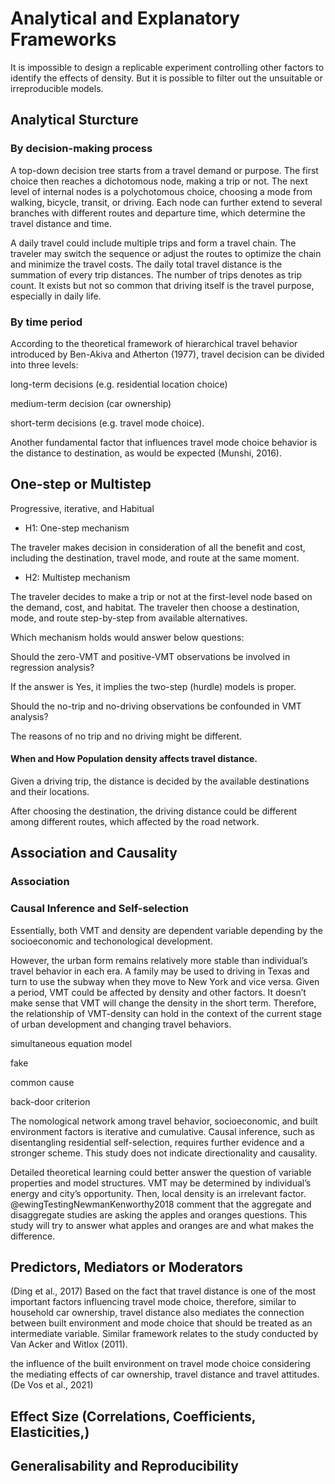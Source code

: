 # Analytical and Explanatory Frameworks



It is impossible to design a replicable experiment controlling other factors to identify the effects of density. But it is possible to filter out the unsuitable or irreproducible models.


## Analytical Sturcture

<!-- -   The types of trip variables and the proposed probability distributions -->
<!--     -   Binary: Choose/not to make trip (Bernoulli/Binomial), -->
<!--     -   Polychotomous: modes (Multinomial) and trajectory (Network) -->
<!--     -   Counts: the number of trips (Poisson or NB), -->
<!--     -   Positive continuous: distance and time (Exponential Family: Normal, Log-normal, Power-law, Gamma, Weibull); -->
<!-- -   The unit: Individual or aggregated (household, areal); -->
<!-- -   The temporal scales: Real-time, hourly, Daily, weekly, monthly, yearly/annual, or decade; -->
<!-- -   The spatial scales: Community, city, region, country-wide/national -->
<!-- -   Other taxonomy/division may include -->
<!--     -   traveler roles (returner or explorer); -->
<!--     -   trip purposes; -->
<!--     -   long/short distance/time of trips. -->
<!-- The trip responses are defined in different units, scales, metrics. -->


### By decision-making process

A top-down decision tree starts from a travel demand or purpose. The first choice then reaches a dichotomous node, making a trip or not. The next level of internal nodes is a polychotomous choice, choosing a mode from walking, bicycle, transit, or driving. Each node can further extend to several branches with different routes and departure time, which determine the travel distance and time.

A daily travel could include multiple trips and form a travel chain. The traveler may switch the sequence or adjust the routes to optimize the chain and minimize the travel costs. The daily total travel distance is the summation of every trip distances. The number of trips denotes as trip count. It exists but not so common that driving itself is the travel purpose, especially in daily life.

### By time period

According to the theoretical framework of hierarchical travel behavior introduced by Ben-Akiva and Atherton (1977), travel decision can be divided into three levels:

long-term decisions (e.g. residential location choice)

medium-term decision (car ownership)

short-term decisions (e.g. travel mode choice).

Another fundamental factor that influences travel mode choice behavior is the distance to destination, as would be expected (Munshi, 2016).

## One-step or Multistep

Progressive, iterative, and Habitual

-   H1: One-step mechanism

The traveler makes decision in consideration of all the benefit and cost, including the destination, travel mode, and route at the same moment.

-   H2: Multistep mechanism

The traveler decides to make a trip or not at the first-level node based on the demand, cost, and habitat. The traveler then choose a destination, mode, and route step-by-step from available alternatives.

<!-- the demand or utility of travel is the primary node affecting travel choice.  -->

<!-- The available transportation modes is the secondary nodes which allow the traveler compares and chooses among driving and others. Choosing routes and departure time is in the third level. -->

<!-- The driving distance mainly is decided by the travel demand or utility. Only when the demand is not strong enough or having many alternative destinations, the lower levels' choices could change the driving distance. -->

Which mechanism holds would answer below questions:

Should the zero-VMT and positive-VMT observations be involved in regression analysis?

If the answer is Yes, it implies the two-step (hurdle) models is proper.

Should the no-trip and no-driving observations be confounded in VMT analysis?

The reasons of no trip and no driving might be different.

#### When and How Population density affects travel distance.

Given a driving trip, the distance is decided by the available destinations and their locations.

After choosing the destination, the driving distance could be different among different routes, which affected by the road network.

<!-- If one focuses on auto trips. The tree can be simplified to two levels: driving or not. -->

<!-- From the travel behavior perspective, driving distance locates on a terminal node of a trip decision tree. -->

<!-- The tree shows that the first two level could produce some 'zero' driving distance. Should these cases be included in the studies of driving distance? -->

<!-- This discussion demonstrates a hierarchical relationship among driving distance and other trip variables. -->

<!-- In this way, the transit services located on the second internal nodes. -->

<!-- the travel destination may be determined before the decision making or be selected after the traveler comparing several plans. -->





## Association and Causality

### Association



### Causal Inference and Self-selection

Essentially, both VMT and density are dependent variable depending by the socioeconomic and techonological development.

However, the urban form remains relatively more stable than individual's travel behavior in each era. A family may be used to driving in Texas and turn to use the subway when they move to New York and vice versa. Given a period, VMT could be affected by density and other factors. It doesn't make sense that VMT will change the density in the short term. Therefore, the relationship of VMT-density can hold in the context of the current stage of urban development and changing travel behaviors.


simultaneous equation model

fake

common cause

back-door criterion

The nomological network among travel behavior, socioeconomic, and built environment factors is iterative and cumulative. Causal inference, such as disentangling residential self-selection, requires further evidence and a stronger scheme. This study does not indicate directionality and causality.

Detailed theoretical learning could better answer the question of variable properties and model structures. VMT may be determined by individual's energy and city's opportunity. Then, local density is an irrelevant factor. @ewingTestingNewmanKenworthy2018 comment that the aggregate and disaggregate studies are asking the apples and oranges questions. This study will try to answer what apples and oranges are and what makes the difference.

## Predictors, Mediators or Moderators

(Ding et al., 2017) Based on the fact that travel distance is one of the most important factors influencing travel mode choice, therefore, similar to household car ownership, travel distance also mediates the connection between built environment and mode choice that should be treated as an intermediate variable. Similar framework relates to the study conducted by Van Acker and Witlox (2011).

the influence of the built environment on travel mode choice considering the mediating effects of car ownership, travel distance and travel attitudes. (De Vos et al., 2021)

## Effect Size (Correlations, Coefficients, Elasticities,)

## Generalisability and Reproducibility


